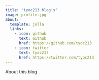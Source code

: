 ```yaml
---
title: "tyoc213 blog's"
image: profile.jpg
about:
  template: jolla
  links:
    - icon: github
      text: Github
      href: https://github.com/tyoc213
    - icon: twitter
      text: tyoc213
      href: https://twitter.com/tyoc213
---
```


About this blog